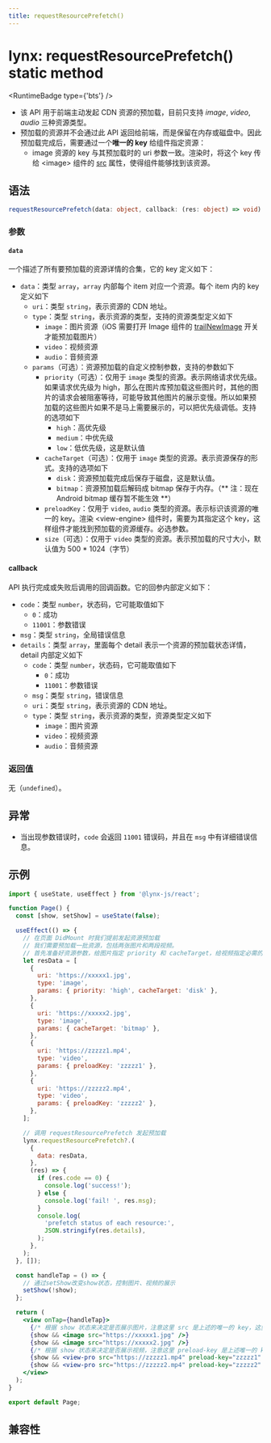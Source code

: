 ```yaml
---
title: requestResourcePrefetch()
---
```



# lynx: requestResourcePrefetch() static method

<RuntimeBadge type={'bts'} />

- 该 API 用于前端主动发起 CDN 资源的预加载，目前只支持 _image_, _video_, _audio_ 三种资源类型。
- 预加载的资源并不会通过此 API 返回给前端，而是保留在内存或磁盘中。因此预加载完成后，需要通过一个**唯一的 key** 给组件指定资源：
  - image 资源的 key 与其预加载时的 uri 参数一致。渲染时，将这个 key 传给 \<image\> 组件的 [src](api/elements/built-in/image#src) 属性，使得组件能够找到该资源。

## 语法

```ts
requestResourcePrefetch(data: object, callback: (res: object) => void) : void;
```

### 参数

#### `data`

一个描述了所有要预加载的资源详情的合集，它的 key 定义如下：

- `data`：类型 `array`，`array` 内部每个 item 对应一个资源。每个 item 内的 key 定义如下
  - `uri`：类型 `string`，表示资源的 CDN 地址。
  - `type`：类型 `string`，表示资源的类型，支持的资源类型定义如下
    - `image`：图片资源（iOS 需要打开 Image 组件的 [trailNewImage](api/elements/built-in/image.html#trailnewimage--) 开关才能预加载图片）
    - `video`：视频资源
    - `audio`：音频资源
  - `params`（可选）：资源预加载的自定义控制参数，支持的参数如下
    - `priority`（可选）：仅用于 `image` 类型的资源。表示网络请求优先级。如果请求优先级为 high，那么在图片库预加载这些图片时，其他的图片的请求会被阻塞等待，可能导致其他图片的展示变慢。所以如果预加载的这些图片如果不是马上需要展示的，可以把优先级调低。支持的选项如下
      - `high`：高优先级
      - `medium`：中优先级
      - `low`：低优先级，这是默认值
    - `cacheTarget`（可选）：仅用于 `image` 类型的资源。表示资源保存的形式。支持的选项如下
      - `disk`：资源预加载完成后保存于磁盘，这是默认值。
      - `bitmap`：资源预加载后解码成 bitmap 保存于内存。（** 注：现在 Android bitmap 缓存暂不能生效 **）
    - `preloadKey`：仅用于 `video`, `audio` 类型的资源。表示标识该资源的唯一的 key。渲染 \<view-engine\> 组件时，需要为其指定这个 key，这样组件才能找到预加载的资源缓存。必选参数。
    - `size`（可选）：仅用于 `video` 类型的资源。表示预加载的尺寸大小，默认值为 500 \* 1024（字节）

#### callback

API 执行完成或失败后调用的回调函数。它的回参内部定义如下：

- `code`：类型 `number`，状态码，它可能取值如下
  - `0`：成功
  - `11001`：参数错误
- `msg`：类型 `string`，全局错误信息
- `details`：类型 `array`，里面每个 detail 表示一个资源的预加载状态详情，detail 内部定义如下
  - `code`：类型 `number`，状态码，它可能取值如下
    - `0`：成功
    - `11001`：参数错误
  - `msg`：类型 `string`，错误信息
  - `uri`：类型 `string`，表示资源的 CDN 地址。
  - `type`：类型 `string`，表示资源的类型，资源类型定义如下
    - `image`：图片资源
    - `video`：视频资源
    - `audio`：音频资源

### 返回值

无（`undefined`）。

## 异常

- 当出现参数错误时，`code` 会返回 `11001` 错误码，并且在 `msg` 中有详细错误信息。

## 示例

```jsx
import { useState, useEffect } from '@lynx-js/react';

function Page() {
  const [show, setShow] = useState(false);

  useEffect(() => {
    // 在页面 DidMount 时我们提前发起资源预加载
    // 我们需要预加载一批资源，包括两张图片和两段视频。
    // 首先准备好资源参数，给图片指定 priority 和 cacheTarget，给视频指定必需的 preloadKey。
    let resData = [
      {
        uri: 'https://xxxxx1.jpg',
        type: 'image',
        params: { priority: 'high', cacheTarget: 'disk' },
      },
      {
        uri: 'https://xxxxx2.jpg',
        type: 'image',
        params: { cacheTarget: 'bitmap' },
      },
      {
        uri: 'https://zzzzz1.mp4',
        type: 'video',
        params: { preloadKey: 'zzzzz1' },
      },
      {
        uri: 'https://zzzzz2.mp4',
        type: 'video',
        params: { preloadKey: 'zzzzz2' },
      },
    ];

    // 调用 requestResourcePrefetch 发起预加载
    lynx.requestResourcePrefetch?.(
      {
        data: resData,
      },
      (res) => {
        if (res.code == 0) {
          console.log('success!');
        } else {
          console.log('fail! ', res.msg);
        }
        console.log(
          'prefetch status of each resource:',
          JSON.stringify(res.details),
        );
      },
    );
  }, []);

  const handleTap = () => {
    // 通过setShow改变show状态，控制图片、视频的展示
    setShow(!show);
  };

  return (
    <view onTap={handleTap}>
      {/* 根据 show 状态来决定是否展示图片，注意这里 src 是上述的唯一的 key，这里应该保持 src 和预加载时一致 */}
      {show && <image src="https://xxxxx1.jpg" />}
      {show && <image src="https://xxxxx2.jpg" />}
      {/* 根据 show 状态来决定是否展示视频，注意这里 preload-key 是上述唯一的 key，这里应该保持 preload-key 和预加载时一致 */}
      {show && <view-pro src="https://zzzzz1.mp4" preload-key="zzzzz1" />}
      {show && <view-pro src="https://zzzzz2.mp4" preload-key="zzzzz2" />}
    </view>
  );
}

export default Page;
```

## 兼容性


<LegacyCompatTable metadata="lynx-api/lynx/requestResourcePrefetch" />
